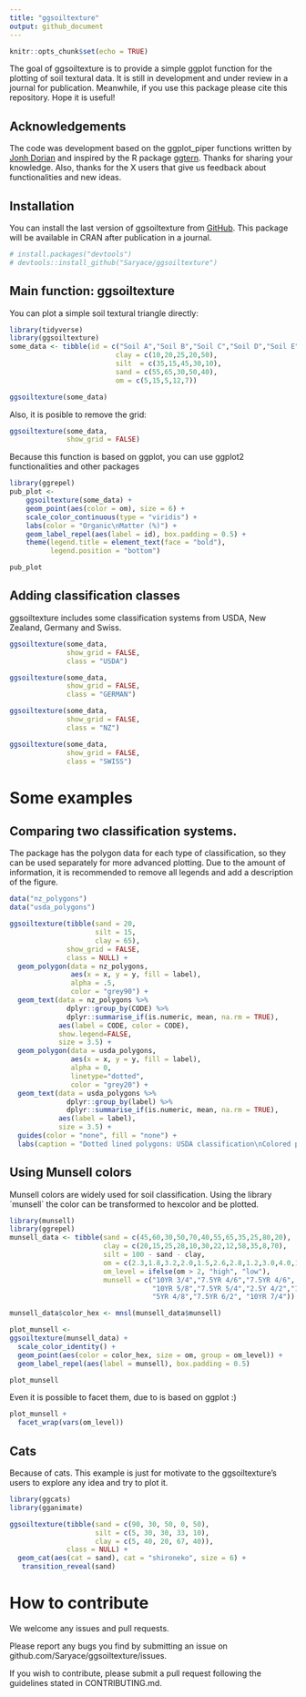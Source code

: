```yaml
---
title: "ggsoiltexture"
output: github_document
---
```


```r
knitr::opts_chunk$set(echo = TRUE)
```

The goal of ggsoiltexture is to provide a simple ggplot function for the plotting of soil textural data. It is still in development and under review in a journal for publication. Meanwhile, if you use this package please cite this repository. Hope it is useful!

## Acknowledgements 
The code was development based on the ggplot_piper functions written by [Jonh Dorian](https://gist.github.com/johnDorian/5561272) and inspired by the R package [ggtern](https://github.com/nicholasehamilton/ggtern). Thanks for sharing your knowledge. Also, thanks for the X users that give us feedback about functionalities and new ideas.

## Installation

You can install the last version of ggsoiltexture from [GitHub](https://github.com/Saryace/ggsoiltexture). This package will be available in CRAN after publication in a journal. 


```r
# install.packages("devtools")
# devtools::install_github("Saryace/ggsoiltexture")
```

## Main function: ggsoiltexture

You can plot a simple soil textural triangle directly:

```r
library(tidyverse)
library(ggsoiltexture)
some_data <- tibble(id = c("Soil A","Soil B","Soil C","Soil D","Soil E"),
                          clay = c(10,20,25,20,50),
                          silt  = c(35,15,45,30,10),
                          sand = c(55,65,30,50,40),
                          om = c(5,15,5,12,7))

ggsoiltexture(some_data)
```

Also, it is posible to remove the grid:

```r
ggsoiltexture(some_data,
              show_grid = FALSE)
```

Because this function is based on ggplot, you can use ggplot2 functionalities and other packages

```r
library(ggrepel)
pub_plot <-
    ggsoiltexture(some_data) +
    geom_point(aes(color = om), size = 6) +
    scale_color_continuous(type = "viridis") +
    labs(color = "Organic\nMatter (%)") +
    geom_label_repel(aes(label = id), box.padding = 0.5) +
    theme(legend.title = element_text(face = "bold"),
          legend.position = "bottom")

pub_plot
```

## Adding classification classes

ggsoiltexture includes some classification systems from USDA, New Zealand, Germany and Swiss.

```r
ggsoiltexture(some_data,
              show_grid = FALSE,
              class = "USDA")
```


```r
ggsoiltexture(some_data,
              show_grid = FALSE,
              class = "GERMAN")
```

```r
ggsoiltexture(some_data,
              show_grid = FALSE,
              class = "NZ")
```

```r
ggsoiltexture(some_data,
              show_grid = FALSE,
              class = "SWISS")
```

# Some examples

## Comparing two classification systems. 

The package has the polygon data for each type of classification, so they can be used separately for more advanced plotting. Due to the amount of information, it is recommended to remove all legends and add a description of the figure.

```r

data("nz_polygons")
data("usda_polygons")

ggsoiltexture(tibble(sand = 20,
                     silt = 15,
                     clay = 65),
              show_grid = FALSE,
              class = NULL) +
  geom_polygon(data = nz_polygons, 
               aes(x = x, y = y, fill = label),
               alpha = .5,
               color = "grey90") +
  geom_text(data = nz_polygons %>%
              dplyr::group_by(CODE) %>%
              dplyr::summarise_if(is.numeric, mean, na.rm = TRUE),
            aes(label = CODE, color = CODE),
            show.legend=FALSE,
            size = 3.5) +
  geom_polygon(data = usda_polygons, 
               aes(x = x, y = y, fill = label),
               alpha = 0,
               linetype="dotted",
               color = "grey20") +
  geom_text(data = usda_polygons %>%
              dplyr::group_by(label) %>%
              dplyr::summarise_if(is.numeric, mean, na.rm = TRUE),
            aes(label = label),
            size = 3.5) +
  guides(color = "none", fill = "none") +
  labs(caption = "Dotted lined polygons: USDA classification\nColored polygons: New Zealand Classification")
```

## Using Munsell colors

Munsell colors are widely used for soil classification. Using the library ´munsell´ the color can be transformed to hexcolor and be plotted. 

```r
library(munsell)
library(ggrepel)
munsell_data <- tibble(sand = c(45,60,30,50,70,40,55,65,35,25,80,20),
                       clay = c(20,15,25,28,10,30,22,12,58,35,8,70),
                       silt = 100 - sand - clay,
                       om = c(2.3,1.8,3.2,2.0,1.5,2.6,2.8,1.2,3.0,4.0,1.0,4.2),
                       om_level = ifelse(om > 2, "high", "low"),
                       munsell = c("10YR 3/4","7.5YR 4/6","7.5YR 4/6", "10YR 4/2","5YR 3/6",
                                   "10YR 5/8","7.5YR 5/4","2.5Y 4/2","10YR 6/6",
                                   "5YR 4/8","7.5YR 6/2", "10YR 7/4"))

munsell_data$color_hex <- mnsl(munsell_data$munsell)

plot_munsell <- 
ggsoiltexture(munsell_data) +
  scale_color_identity() +
  geom_point(aes(color = color_hex, size = om, group = om_level)) +
  geom_label_repel(aes(label = munsell), box.padding = 0.5) 

plot_munsell

```

Even it is possible to facet them, due to is based on ggplot :)

```r
plot_munsell +
  facet_wrap(vars(om_level))
```

## Cats

Because of cats. This example is just for motivate to the ggsoiltexture's users to explore any idea and try to plot it. 

```r
library(ggcats)
library(gganimate)

ggsoiltexture(tibble(sand = c(90, 30, 50, 0, 50),
                     silt = c(5, 30, 30, 33, 10),
                     clay = c(5, 40, 20, 67, 40)),
              class = NULL) +
  geom_cat(aes(cat = sand), cat = "shironeko", size = 6) +
   transition_reveal(sand)

```

# How to contribute

We welcome any issues and pull requests.

Please report any bugs you find by submitting an issue on github.com/Saryace/ggsoiltexture/issues.

If you wish to contribute, please submit a pull request following the guidelines stated in CONTRIBUTING.md.

